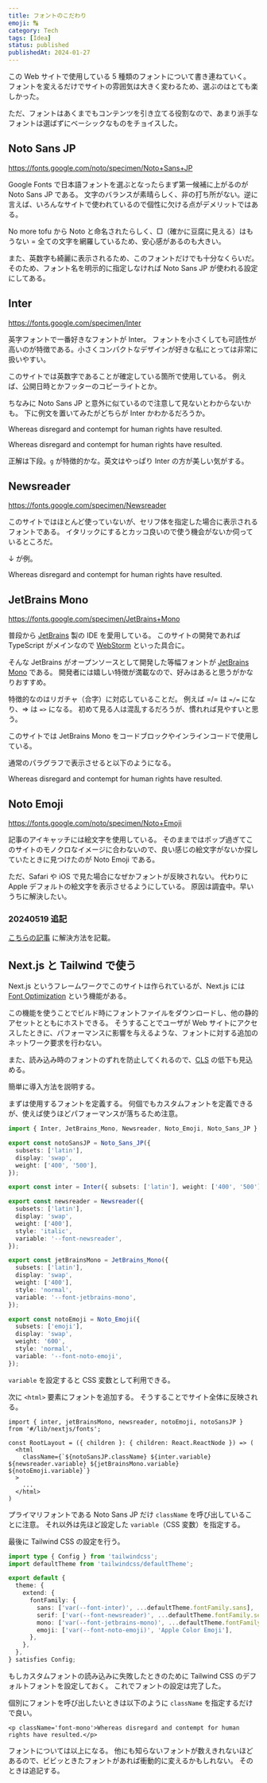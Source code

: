 ```yaml
---
title: フォントのこだわり
emoji: 🔠
category: Tech
tags: [Idea]
status: published
publishedAt: 2024-01-27
---
```


この Web サイトで使用している 5 種類のフォントについて書き連ねていく。
フォントを変えるだけでサイトの雰囲気は大きく変わるため、選ぶのはとても楽しかった。

ただ、フォントはあくまでもコンテンツを引き立てる役割なので、あまり派手なフォントは選ばずにベーシックなものをチョイスした。

## Noto Sans JP

https://fonts.google.com/noto/specimen/Noto+Sans+JP

Google Fonts で日本語フォントを選ぶとなったらまず第一候補に上がるのが Noto Sans JP である。
文字のバランスが素晴らしく、非の打ち所がない。逆に言えば、いろんなサイトで使われているので個性に欠ける点がデメリットではある。

No more tofu から Noto と命名されたらしく、□（確かに豆腐に見える）はもうない = 全ての文字を網羅しているため、安心感があるのも大きい。

また、英数字も綺麗に表示されるため、このフォントだけでも十分なくらいだ。
そのため、フォント名を明示的に指定しなければ Noto Sans JP が使われる設定にしてある。

## Inter

https://fonts.google.com/specimen/Inter

英字フォントで一番好きなフォントが Inter。
フォントを小さくしても可読性が高いのが特徴である。小さくコンパクトなデザインが好きな私にとっては非常に扱いやすい。

このサイトでは英数字であることが確定している箇所で使用している。
例えば、公開日時とかフッターのコピーライトとか。

ちなみに Noto Sans JP と意外に似ているので注意して見ないとわからないかも。
下に例文を置いてみたがどちらが Inter かわかるだろうか。

<p className='mb-1'>Whereas disregard and contempt for human rights have resulted.</p>

<p className='font-sans mt-1'>Whereas disregard and contempt for human rights have resulted.</p>

正解は下段。`g` が特徴的かな。英文はやっぱり Inter の方が美しい気がする。

## Newsreader

https://fonts.google.com/specimen/Newsreader

このサイトではほとんど使っていないが、セリフ体を指定した場合に表示されるフォントである。
イタリックにするとカッコ良いので使う機会がないか伺っているところだ。

↓ が例。

<p className='font-serif italic'>Whereas disregard and contempt for human rights have resulted.</p>

## JetBrains Mono

https://fonts.google.com/specimen/JetBrains+Mono

普段から [JetBrains](https://www.jetbrains.com/ja-jp) 製の IDE を愛用している。
このサイトの開発であれば TypeScript がメインなので [WebStorm](https://www.jetbrains.com/ja-jp/webstorm) といった具合に。

そんな JetBrains がオープンソースとして開発した等幅フォントが [JetBrains Mono](https://www.jetbrains.com/ja-jp/lp/mono) である。
開発者には嬉しい特徴が満載なので、好みはあると思うがかなりおすすめ。

特徴的なのはリガチャ（合字）に対応していることだ。
例えば =/= は `=/=` になり、=> は `=>` になる。
初めて見る人は混乱するだろうが、慣れれば見やすいと思う。

このサイトでは JetBrains Mono をコードブロックやインラインコードで使用している。

通常のパラグラフで表示させると以下のようになる。

<p className='font-mono text-sm'>Whereas disregard and contempt for human rights have resulted.</p>

## Noto Emoji

https://fonts.google.com/noto/specimen/Noto+Emoji

記事のアイキャッチには絵文字を使用している。
そのままではポップ過ぎてこのサイトのモノクロなイメージに合わないので、良い感じの絵文字がないか探していたときに見つけたのが Noto Emoji である。

ただ、Safari や iOS で見た場合になぜかフォントが反映されない。
代わりに Apple デフォルトの絵文字を表示させるようにしている。
原因は調査中。早いうちに解決したい。

### 20240519 追記

[こちらの記事](/posts/p15e6x7) に解決方法を記載。

## Next.js と Tailwind で使う

Next.js というフレームワークでこのサイトは作られているが、Next.js には [Font Optimization](https://nextjs.org/docs/app/building-your-application/optimizing/fonts) という機能がある。

この機能を使うことでビルド時にフォントファイルをダウンロードし、他の静的アセットとともにホストできる。
そうすることでユーザが Web サイトにアクセスしたときに、パフォーマンスに影響を与えるような、フォントに対する追加のネットワーク要求を行わない。

また、読み込み時のフォントのずれを防止してくれるので、[CLS](https://web.dev/articles/cls?hl=ja) の低下も見込める。

簡単に導入方法を説明する。

まずは使用するフォントを定義する。
何個でもカスタムフォントを定義できるが、使えば使うほどパフォーマンスが落ちるため注意。

```ts title="lib/nextjs/fonts.ts" showLineNumbers
import { Inter, JetBrains_Mono, Newsreader, Noto_Emoji, Noto_Sans_JP } from 'next/font/google';

export const notoSansJP = Noto_Sans_JP({
  subsets: ['latin'],
  display: 'swap',
  weight: ['400', '500'],
});

export const inter = Inter({ subsets: ['latin'], weight: ['400', '500'], display: 'swap', variable: '--font-inter' });

export const newsreader = Newsreader({
  subsets: ['latin'],
  display: 'swap',
  weight: ['400'],
  style: 'italic',
  variable: '--font-newsreader',
});

export const jetBrainsMono = JetBrains_Mono({
  subsets: ['latin'],
  display: 'swap',
  weight: ['400'],
  style: 'normal',
  variable: '--font-jetbrains-mono',
});

export const notoEmoji = Noto_Emoji({
  subsets: ['emoji'],
  display: 'swap',
  weight: '600',
  style: 'normal',
  variable: '--font-noto-emoji',
});
```

`variable` を設定すると CSS 変数として利用できる。

次に `<html>` 要素にフォントを追加する。
そうすることでサイト全体に反映される。

```tsx title="app/layout.tsx" showLineNumbers {5}
import { inter, jetBrainsMono, newsreader, notoEmoji, notoSansJP } from '#/lib/nextjs/fonts';

const RootLayout = ({ children }: { children: React.ReactNode }) => (
  <html
    className={`${notoSansJP.className} ${inter.variable} ${newsreader.variable} ${jetBrainsMono.variable} ${notoEmoji.variable}`}
  >
    ...
  </html>
)
```

プライマリフォントである Noto Sans JP だけ `className` を呼び出していることに注意。
それ以外は先ほど設定した `variable`（CSS 変数）を指定する。

最後に Tailwind CSS の設定を行う。

```ts title="tailwind.config.ts" showLineNumbers
import type { Config } from 'tailwindcss';
import defaultTheme from 'tailwindcss/defaultTheme';

export default {
  theme: {
    extend: {
      fontFamily: {
        sans: ['var(--font-inter)', ...defaultTheme.fontFamily.sans],
        serif: ['var(--font-newsreader)', ...defaultTheme.fontFamily.serif],
        mono: ['var(--font-jetbrains-mono)', ...defaultTheme.fontFamily.mono],
        emoji: ['var(--font-noto-emoji)', 'Apple Color Emoji'],
      },
    },
  },
} satisfies Config;
```

もしカスタムフォントの読み込みに失敗したときのために Tailwind CSS のデフォルトフォントを設定しておく。
これでフォントの設定は完了した。

個別にフォントを呼び出したいときは以下のように `className` を指定するだけで良い。

```tsx
<p className='font-mono'>Whereas disregard and contempt for human rights have resulted.</p>
```

フォントについては以上になる。
他にも知らないフォントが数えきれないほどあるので、ビビッときたフォントがあれば衝動的に変えるかもしれない。
そのときは追記する。
